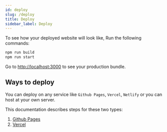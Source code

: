 ```yaml
---
id: deploy
slug: /deploy
title: Deploy
sidebar_label: Deploy
---
```


To see how your deployed website will look like, Run the following commands:

```bash
npm run build
npm run start
```

Go to [http://localhost:3000](http://localhost:3000) to see your production bundle.

## Ways to deploy

You can deploy on any service like `Github Pages`, `Vercel`, `Netlify` or you can host at your own server.

This documentation describes steps for these two types:

1. [Github Pages](./deploy/github-pages)
2. [Vercel](./deploy/vercel)
